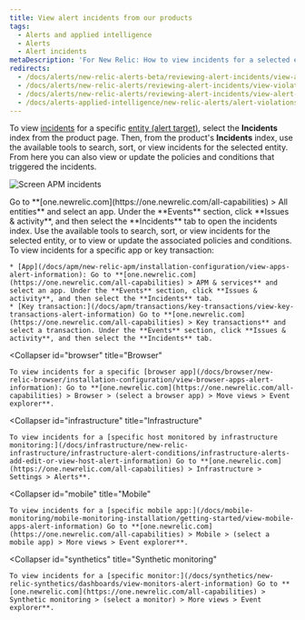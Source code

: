 ```yaml
---
title: View alert incidents from our products
tags:
  - Alerts and applied intelligence
  - Alerts
  - Alert incidents
metaDescription: 'For New Relic: How to view incidents for a selected entity in its dedicated UI instead of in the alerts UI.'
redirects:
  - /docs/alerts/new-relic-alerts-beta/reviewing-alert-incidents/view-alert-violations-new-relic-products
  - /docs/alerts/new-relic-alerts/reviewing-alert-incidents/view-violations
  - /docs/alerts/new-relic-alerts/reviewing-alert-incidents/view-alert-violations-new-relic-products
  - /docs/alerts-applied-intelligence/new-relic-alerts/alert-violations/view-alert-violations-new-relic-products
---
```



To view [incidents](/docs/new-relic-solutions/get-started/glossary/#alert-incident) for a specific [entity (alert target)](/docs/using-new-relic/welcome-new-relic/get-started/glossary#alert-entity), select the **Incidents** index from the product page. Then, from the product's **Incidents** index, use the available tools to search, sort, or view incidents for the selected entity. From here you can also view or update the policies and conditions that triggered the incidents.

<img
  title="Screen APM incidents"
  alt="Screen APM incidents"
  src={accountsApmIncidentsScreen}
/>

<figcaption>
  Go to **[one.newrelic.com](https://one.newrelic.com/all-capabilities) > All entities** and select an app. Under the **Events** section, click **Issues & activity**, and then select the **Incidents** tab to open the incidents index. Use the available tools to search, sort, or view incidents for the selected entity, or to view or update the associated policies and conditions.
</figcaption>

<CollapserGroup>
  <Collapser
    id="apm"
    title="APM"
  >
    To view incidents for a specific app or key transaction:

    * [App](/docs/apm/new-relic-apm/installation-configuration/view-apps-alert-information): Go to **[one.newrelic.com](https://one.newrelic.com/all-capabilities) > APM & services** and select an app. Under the **Events** section, click **Issues & activity**, and then select the **Incidents** tab.
    * [Key transaction:](/docs/apm/transactions/key-transactions/view-key-transactions-alert-information) Go to **[one.newrelic.com](https://one.newrelic.com/all-capabilities) > Key transactions** and select a transaction. Under the **Events** section, click **Issues & activity**, and then select the **Incidents** tab.

  </Collapser>

  <Collapser
    id="browser"
    title="Browser"
  >

    To view incidents for a specific [browser app](/docs/browser/new-relic-browser/installation-configuration/view-browser-apps-alert-information): Go to **[one.newrelic.com](https://one.newrelic.com/all-capabilities) > Browser > (select a browser app) > Move views > Event explorer**.

  </Collapser>

  <Collapser
    id="infrastructure"
    title="Infrastructure"
  >

    To view incidents for a [specific host monitored by infrastructure monitoring:](/docs/infrastructure/new-relic-infrastructure/infrastructure-alert-conditions/infrastructure-alerts-add-edit-or-view-host-alert-information) Go to **[one.newrelic.com](https://one.newrelic.com/all-capabilities) > Infrastructure > Settings > Alerts**.

  </Collapser>

  <Collapser
    id="mobile"
    title="Mobile"
  >

    To view incidents for a [specific mobile app:](/docs/mobile-monitoring/mobile-monitoring-installation/getting-started/view-mobile-apps-alert-information) Go to **[one.newrelic.com](https://one.newrelic.com/all-capabilities) > Mobile > (select a mobile app) > More views > Event explorer**.

  </Collapser>

  <Collapser
    id="synthetics"
    title="Synthetic monitoring"
  >

    To view incidents for a [specific monitor:](/docs/synthetics/new-relic-synthetics/dashboards/view-monitors-alert-information) Go to **[one.newrelic.com](https://one.newrelic.com/all-capabilities) > Synthetic monitoring > (select a monitor) > More views > Event explorer**.

  </Collapser>
</CollapserGroup>
